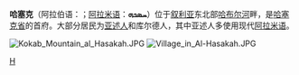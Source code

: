 {{Infobox Settlement
| name = 哈塞克<br />الحسكة
| image_skyline = 
| imagesize = 
| image_caption = 
| image_flag = 
| image_shield = 
| pushpin_map = Syria
| pushpin_label_position = bottom
| subdivision_type = 国家
| subdivision_name = {{SYR}}
| subdivision_type1 = [[叙利亚行政区划|省]]
| subdivision_name1 = [[哈塞克省|哈塞克省]]
| elevation_m = 
| elevation_ft = 
| area_total_km2 = 
| population_as_of = 2007年
| population_total = 81809
| population_density_km2 = 
| timezone = [[欧洲东部时间|EET]]
| utc_offset = +2
| timezone_DST = [[欧洲东部夏令时间|EEST]]
| utc_offset_DST = +3
| latd = 36
| latm = 29
| lats = 
| latNS = N
| longd = 40
| longm = 45
| longs =
| longEW = E
| postal_code_type = 
| postal_code = 
| website =  
}}
'''哈塞克'''（阿拉伯语：'''{{rtl-lang|ar|الحسكة}}'''；[[阿拉米语|阿拉米语]]：'''ܚܣܟܗ'''）位于[[叙利亚|叙利亚]]东北部[[哈布尔河|哈布尔河]]畔，是[[哈塞克省|哈塞克省]]的首府。大部分居民为[[亚述人|亚述人]]和库尔德人，其中亚述人多使用现代[[阿拉米语|阿拉米语]]。

{{Wikivoyage|哈塞克}}
{{Syria-stub}}
[[File:Kokab_Mountain_al_Hasakah.JPG|right]]
[[File:Village_in_Al-Hasakah.JPG|right]]

[[Category:叙利亚城市|H]]